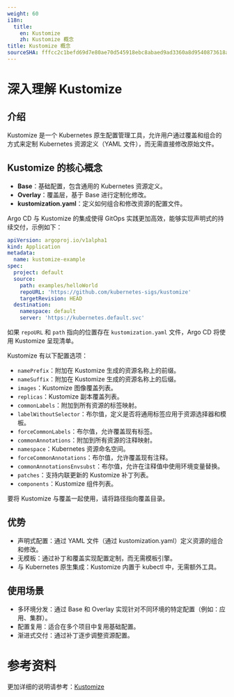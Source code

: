 ```yaml
---
weight: 60
i18n:
  title:
    en: Kustomize
    zh: Kustomize 概念
title: Kustomize 概念
sourceSHA: fffcc2c1befd69d7e80ae70d545918ebc8abaed9ad3360a8d9540873618a67cc
---
```


# 深入理解 Kustomize

## 介绍

Kustomize 是一个 Kubernetes 原生配置管理工具，允许用户通过覆盖和组合的方式来定制 Kubernetes 资源定义（YAML 文件），而无需直接修改原始文件。

## Kustomize 的核心概念

- **Base**：基础配置，包含通用的 Kubernetes 资源定义。
- **Overlay**：覆盖层，基于 Base 进行定制化修改。
- **kustomization.yaml**：定义如何组合和修改资源的配置文件。

Argo CD 与 Kustomize 的集成使得 GitOps 实践更加高效，能够实现声明式的持续交付，示例如下：

```yaml
apiVersion: argoproj.io/v1alpha1
kind: Application
metadata:
  name: kustomize-example
spec:
  project: default
  source:
    path: examples/helloWorld
    repoURL: 'https://github.com/kubernetes-sigs/kustomize'
    targetRevision: HEAD
  destination:
    namespace: default
    server: 'https://kubernetes.default.svc'
```

如果 `repoURL` 和 `path` 指向的位置存在 `kustomization.yaml` 文件，Argo CD 将使用 Kustomize 呈现清单。

Kustomize 有以下配置选项：

- `namePrefix`：附加在 Kustomize 生成的资源名称上的前缀。
- `nameSuffix`：附加在 Kustomize 生成的资源名称上的后缀。
- `images`：Kustomize 图像覆盖列表。
- `replicas`：Kustomize 副本覆盖列表。
- `commonLabels`：附加到所有资源的标签映射。
- `labelWithoutSelector`：布尔值，定义是否将通用标签应用于资源选择器和模板。
- `forceCommonLabels`：布尔值，允许覆盖现有标签。
- `commonAnnotations`：附加到所有资源的注释映射。
- `namespace`：Kubernetes 资源命名空间。
- `forceCommonAnnotations`：布尔值，允许覆盖现有注释。
- `commonAnnotationsEnvsubst`：布尔值，允许在注释值中使用环境变量替换。
- `patches`：支持内联更新的 Kustomize 补丁列表。
- `components`：Kustomize 组件列表。

要将 Kustomize 与覆盖一起使用，请将路径指向覆盖目录。

## 优势

- 声明式配置：通过 YAML 文件（通过 kustomization.yaml）定义资源的组合和修改。
- 无模板：通过补丁和覆盖实现配置定制，而无需模板引擎。
- 与 Kubernetes 原生集成：Kustomize 内置于 kubectl 中，无需额外工具。

## 使用场景

- 多环境分发：通过 Base 和 Overlay 实现针对不同环境的特定配置（例如：应用、集群）。
- 配置复用：适合在多个项目中复用基础配置。
- 渐进式交付：通过补丁逐步调整资源配置。

# 参考资料

更加详细的说明请参考：[Kustomize](https://argo-cd.readthedocs.io/en/stable/user-guide/kustomize/)
